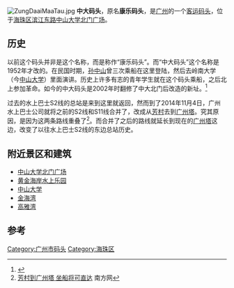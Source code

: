 {{Coord|23.103664|113.299576|type:railwaystation_region:CN_source:GoogleMaps|display=title}}
{{expand|time=2015-08-03T01:45:24+00:00}}
{{refimprove|time=2015-08-03T01:45:24+00:00}}
[[File:ZungDaaiMaaTau.jpg|thumb]]
'''中大码头'''，原名'''康乐码头'''，是[[广州|广州]]的一个[[客运码头|客运码头]]，位于[[海珠区|海珠区]][[滨江路_(广州)|滨江东路]][[中山大学|中山大学]][[中山大学北门广场|北门广场]]。

==历史==
以前这个码头并非是这个名称，而是称作“康乐码头”。而“中大码头”这个名称是1952年才改的。在民国时期，[[孙中山|孙中山]]曾三次乘船在这里登陆，然后去岭南大学（今[[中山大学|中山大学]]）里面演讲。历史上许多有志的青年学生就在这个码头乘船，之后北上参加革命。如今的中大码头是2002年时翻修了中大北门后改造的新址。<ref>{{Cite web |url=http://lingnan.ycwb.com/index.php?mdl=essay&do=view&id=108 |title=见证广州历史变迁的八大古码头 |accessdate=2015-08-02 |archive-date=2016-03-07 |archive-url=https://web.archive.org/web/20160307155244/http://lingnan.ycwb.com/index.php?mdl=essay&do=view&id=108 |dead-url=no }}</ref>

过去的水上巴士S2线的总站是来到这里就返回，然而到了2014年11月4日，广州水上巴士公司就将之前的S2线和S11线合并了，改成从[[芳村|芳村]]去到[[广州塔|广州塔]]。究其原因，是因为这两条路线重叠了<ref>[http://travel.southcn.com/d/2014-11/04/content_111460098.htm 芳村到广州塔 坐船将可直达] {{Wayback|url=http://travel.southcn.com/d/2014-11/04/content_111460098.htm |date=20160304141726 }} 南方网</ref>。而合并了之后的路线就延长到现在的[[广州塔码头|广州塔]]这边，改变了以往水上巴士S2线的东边总站历史。

==附近景区和建筑==
* [[中山大学北门广场|中山大学北门广场]]
* [[黄金海岸水上乐园|黄金海岸水上乐园]]
* [[中山大学|中山大学]]
* [[金海湾|金海湾]]
* [[高雅湾|高雅湾]]

==参考==
{{Reflist}}

[[Category:广州市码头|Category:广州市码头]]
[[Category:海珠区|Category:海珠区]]